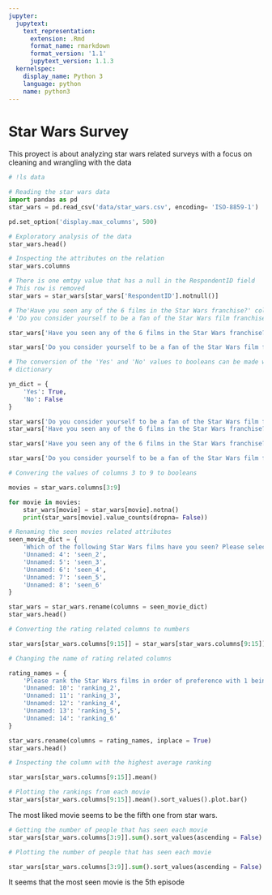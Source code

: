 ```yaml
---
jupyter:
  jupytext:
    text_representation:
      extension: .Rmd
      format_name: rmarkdown
      format_version: '1.1'
      jupytext_version: 1.1.3
  kernelspec:
    display_name: Python 3
    language: python
    name: python3
---
```


# Star Wars Survey

This proyect is about analyzing star wars related surveys with a focus on cleaning and wrangling with the data

```python
# !ls data
```

```python
# Reading the star wars data
import pandas as pd
star_wars = pd.read_csv('data/star_wars.csv', encoding= 'ISO-8859-1')
```

```python
pd.set_option('display.max_columns', 500)
```

```python
# Exploratory analysis of the data
star_wars.head()
```

```python
# Inspecting the attributes on the relation
star_wars.columns
```

```python
# There is one emtpy value that has a null in the RespondentID field
# This row is removed
star_wars = star_wars[star_wars['RespondentID'].notnull()]
```

```python
# The'Have you seen any of the 6 films in the Star Wars franchise?' column and the 
# 'Do you consider yourself to be a fan of the Star Wars film franchise?' column are key

star_wars['Have you seen any of the 6 films in the Star Wars franchise?'].value_counts(dropna = False)
```

```python
star_wars['Do you consider yourself to be a fan of the Star Wars film franchise?'].value_counts(dropna = False)
```

```python
# The conversion of the 'Yes' and 'No' values to booleans can be made with the s.map method and a 
# dictionary

yn_dict = {
    'Yes': True,
    'No': False
}

star_wars['Do you consider yourself to be a fan of the Star Wars film franchise?'] = star_wars['Do you consider yourself to be a fan of the Star Wars film franchise?'].map(yn_dict)
star_wars['Have you seen any of the 6 films in the Star Wars franchise?'] = star_wars['Have you seen any of the 6 films in the Star Wars franchise?'].map(yn_dict)
```

```python
star_wars['Have you seen any of the 6 films in the Star Wars franchise?'].value_counts(dropna = False)
```

```python
star_wars['Do you consider yourself to be a fan of the Star Wars film franchise?'].value_counts(dropna = False)
```

```python
# Convering the values of columns 3 to 9 to booleans

movies = star_wars.columns[3:9]

for movie in movies:
    star_wars[movie] = star_wars[movie].notna()
    print(star_wars[movie].value_counts(dropna= False))
```

```python
# Renaming the seen movies related attributes
seen_movie_dict = {
    'Which of the following Star Wars films have you seen? Please select all that apply.' : 'seen_1',
    'Unnamed: 4': 'seen_2',
    'Unnamed: 5': 'seen_3',
    'Unnamed: 6': 'seen_4',
    'Unnamed: 7': 'seen_5',
    'Unnamed: 8': 'seen_6'
}

star_wars = star_wars.rename(columns = seen_movie_dict)
star_wars.head()
```

```python
# Converting the rating related columns to numbers

star_wars[star_wars.columns[9:15]] = star_wars[star_wars.columns[9:15]].astype(float)
```

```python
# Changing the name of rating related columns 

rating_names = {
    'Please rank the Star Wars films in order of preference with 1 being your favorite film in the franchise and 6 being your least favorite film.': 'ranking_1',
    'Unnamed: 10': 'ranking_2',
    'Unnamed: 11': 'ranking_3',
    'Unnamed: 12': 'ranking_4',
    'Unnamed: 13': 'ranking_5',
    'Unnamed: 14': 'ranking_6'
}

star_wars.rename(columns = rating_names, inplace = True)
star_wars.head()
```

```python
# Inspecting the column with the highest average ranking

star_wars[star_wars.columns[9:15]].mean()
```

```python
# Plotting the rankings from each movie
star_wars[star_wars.columns[9:15]].mean().sort_values().plot.bar()
```

The most liked movie seems to be the fifth one from star wars.

```python
# Getting the number of people that has seen each movie
star_wars[star_wars.columns[3:9]].sum().sort_values(ascending = False)
```

```python
# Plotting the number of people that has seen each movie

star_wars[star_wars.columns[3:9]].sum().sort_values(ascending = False).plot.bar()
```

It seems that the most seen movie is the 5th episode

```python

```
